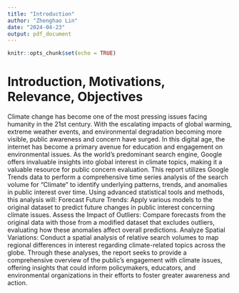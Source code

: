 ```yaml
---
title: "Introduction"
author: "Zhenghao Lin"
date: "2024-04-23"
output: pdf_document
---
```


```r
knitr::opts_chunk$set(echo = TRUE)
```


# Introduction, Motivations, Relevance, Objectives
Climate change has become one of the most pressing issues facing humanity in the 21st century. With the escalating impacts of global warming, extreme weather events, and environmental degradation becoming more visible, public awareness and concern have surged. In this digital age, the internet has become a primary avenue for education and engagement on environmental issues. As the world's predominant search engine, Google offers invaluable insights into global interest in climate topics, making it a valuable resource for public concern evaluation.
This report utilizes Google Trends data to perform a comprehensive time series analysis of the search volume for "Climate" to identify underlying patterns, trends, and anomalies in public interest over time. Using advanced statistical tools and methods, this analysis will:
Forecast Future Trends: Apply various models to the original dataset to predict future changes in public interest concerning climate issues.
Assess the Impact of Outliers: Compare forecasts from the original data with those from a modified dataset that excludes outliers, evaluating how these anomalies affect overall predictions.
Analyze Spatial Variations: Conduct a spatial analysis of relative search volumes to map regional differences in interest regarding climate-related topics across the globe.
Through these analyses, the report seeks to provide a comprehensive overview of the public's engagement with climate issues, offering insights that could inform policymakers, educators, and environmental organizations in their efforts to foster greater awareness and action.

